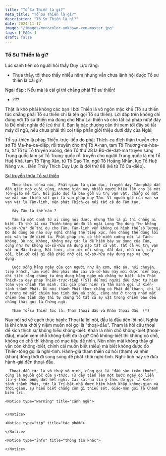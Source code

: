 ```yaml
---
title: "Tổ Sư Thiền là gì?"
meta_title: "Tổ Sư Thiền là gì?"
description: "Tổ Sư Thiền là gì?"
date: 2024-11-17
image: "/images/monocolor-unknown-zen-master.jpg"
tags: ['FAQs']
draft: false
---
```


<div className="grid xl:grid-cols-8 lg:grid-cols-8 md:grid-cols-2 sm:grid-cols-2 xs:grid-cols-1 gap-8 bg-body dark:bg-darkmode-body">

  <div className="lg:col-span-5 md:col-span-1">

### Tổ Sư Thiền là gì?

<p>
Lúc sanh tiền có người hỏi thầy Duy Lực rằng:

- Thưa thầy, tôi theo thầy nhiều năm nhưng vẫn chưa lãnh hội được Tổ sư thiền là cái gì?

Ngài đáp : Nếu mà là cái gì thì chẳng phải Tổ sư thiền!

- ???

Thật là khó phải không các bạn ! bởi Thiền là vô ngôn mặc khế (Tổ sư thiền tức chẳng phải Tổ sư thiền chỉ là tên gọi Tổ sư thiền). Lời đáp trên không chỉ đúng với Tổ sư thiền mà đúng cho Như Lai thiền và cho tất cả pháp nữa! đây là Đệ nhất nghĩa đế (cú thứ I).
Bạn là bậc thượng căn thì xem tới đây sẽ tắt máy đi ngủ, nếu chưa phải thì coi tiếp phần giới thiệu dưới đây của Ngài:

Tổ-sư-thiền là pháp Thiền-trực-tiếp do phật Thích-ca đích thân truyền cho sơ Tổ Ma-ha-ca-diếp, rồi truyền cho nhị Tổ A-nan, tam Tổ Thương-na-hòa-tu, từ Tổ từ Tổ truyền xuống, đến Tổ thứ 28 là Bồ-đề-đạt-ma truyền sang Trung quốc làm sơ Tổ Trung-quốc rồi truyền cho người Trung quốc là nhị Tổ Huệ Khả, tam Tổ Tăng Xán, tứ Tổ Đạo Tín, ngũ Tổ Hoằng Nhẫn, lục Tổ Huệ Năng v.v... Đến Thầy Thích Duy Lực là đời thứ 88 (kể từ Tổ Ca-diếp). 

<a href="https://app.box.com/s/mfn752nbdcsu7jp4yk3h" target="_blank">Sự truyền thừa Tổ sư thiền</a> 

       Theo thực tế mà nói, Phật-giáo là giáo dục, truyền dạy Tâm-pháp dẫn đến giác ngộ cuối cùng, nhưng hiện nay nhiều người hiểu lầm cho là một Tôn-giáo mê tín. Nói giáo dục là bao gồm vũ trụ vạn vật, chẳng có một sự vật nào thiếu sót gọi là vạn pháp duy Tâm. Vì nguồn gốc của vạn sự vạn vật là Tâm-linh, nên phật Thích-ca nói tất cả do Tâm tạo.

       Vậy Tâm là thế nào ?

       Tâm là một danh từ ai cũng nói được, nhưng Tâm là gì thì chẳng ai biết. Tổ thứ 14 của Thiền-tông Ấn-độ là ngài Long Thọ dùng "hư không vô-sở-hữu" để thí dụ cho Tâm. Tâm-linh vốn không có hình thể số lượng. Do đó dùng bộ não suy nghĩ chẳng thể tiếp xúc, nên chẳng thể dùng lời nói văn tự để diễn tả. Phật-pháp chỉ có thể miễn cưỡng nói là Tánh-không. Dù nói Không, Không này tức là để hiển bày sự dụng của Tâm, cũng như hư không vô-sở-hữu mà dung nạp tất cả vật. Tất cả vũ trụ vạn vật từ Mặt-trăng, Mặt-trời, cho tới núi sông, đất đai, nhà cửa, cây cối, bất cứ cái gì đều phải nhờ cái vô-sở-hữu này dung nạp và ứng dụng.

       Cuộc sống hằng ngày của con người như ăn cơm, mặc áo, nói chuyện, tiếp khách, làm việc đều phải nhờ cái vô-sở-hữu này mới được hiển bày, chỉ tiếc rằng chúng ta ứng dụng hằng ngày mà chẳng tự biết. Nên Phật Thích-ca dạy pháp Thiền-trực-tiếp (TST) để mọi người đều được tự hiện toàn vẹn chính Tâm mình. Cái giờ phút hiện ra Tâm mình gọi là Kiến-tánh thành Phật. Dù nói thành Phật thực chẳng có Phật để thành, chỉ là ở trong mở mắt chiêm bao tỉnh dậy mà thôi, cũng như ở trong nhắm mắt chiêm bao tỉnh dậy thì tự chứng tỏ tất cả sự vật trong chiêm bao đều chẳng thật gọi là Chứng-ngộ.

       Tham Tổ-sư Thiền tức là: Tham thoại đầu và Khán thoại đầu  (*)
Nay nói sơ về cách thực hành: Thoại là lời nói, đầu là đầu tiên lời nói. Nghĩa là khi chưa khởi ý niệm muốn nói gọi là "thoại-đầu". Tham là hỏi câu thoại để kích thích sự không hiểu không-biết. Khán là nhìn chỗ không-biết (thoại-đầu), muốn xem chỗ không-biết đó là gì? Chỗ không-biết thì không có chỗ, không có chỗ thì không có mục tiêu để nhìn. Nên nhìn mãi không thấy gì vẫn còn không-biết, chính cái muốn biết (hiểu) mà biết không được đó Thiền-tông gọi là nghi-tình. Hành-giả tham thiền cứ hỏi (tham) và nhìn (khán) đồng thời đi song song để phát khởi nghi-tình. Nghi-tình này sẽ đưa hành-giả đến thoại-đầu.

      Thoại-đầu tức là vô thuỷ vô minh, cũng gọi là "đầu sào trăm thước", cũng là nguồn gốc của ý-thức. Từ đây tiến lên một bước ngay đó liền lìa ý-thức bỗng dứt hết nghi. Cái sát-na lìa ý-thức đó gọi là Kiến-tánh thành Phật, tức là Trí-bát-nhã được hiện hành khắp không-gian và thời-gian, sự hiểu biết chẳng còn gì thiếu sót. Giáo-môn gọi là Chánh biến tri.
</p>

  </div>

  <div className="lg:col-span-3 md:col-span-1">

      
    <Notice type="warning" title="cảnh ngữ">


    </Notice>

    <Notice type="tip" title="tác phẩm">

    </Notice>

    <Notice type="info" title="thông tin khác">

    </Notice>

  </div>

</div>
